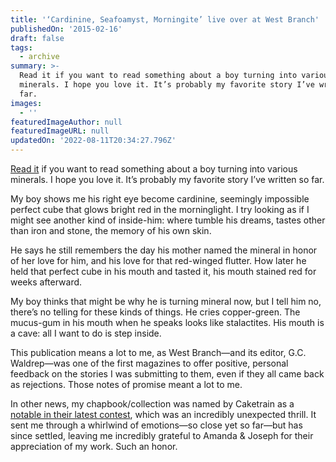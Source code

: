```yaml
---
title: '‘Cardinine, Seafoamyst, Morningite’ live over at West Branch'
publishedOn: '2015-02-16'
draft: false
tags:
  - archive
summary: >-
  Read it if you want to read something about a boy turning into various
  minerals. I hope you love it. It’s probably my favorite story I’ve written so
  far.
images:
  - ''
featuredImageAuthor: null
featuredImageURL: null
updatedOn: '2022-08-11T20:34:27.796Z'
---
```


[Read it](https://west-branch-wired.bucknell.edu/past-issues-of-wired/winter-2015/joel-hans.html) if you want to read
something about a boy turning into various minerals. I hope you love it. It’s probably my favorite story I’ve written so
far.

<StoryQuote>
My boy shows me his right eye become cardinine, seemingly impossible perfect cube that glows bright red in the morninglight. I try looking as if I might see another kind of inside-him: where tumble his dreams, tastes other than iron and stone, the memory of his own skin.

He says he still remembers the day his mother named the mineral in honor of her love for him, and his love for that red-winged flutter. How later he held that perfect cube in his mouth and tasted it, his mouth stained red for weeks afterward.

My boy thinks that might be why he is turning mineral now, but I tell him no, there’s no telling for these kinds of things. He cries copper-green. The mucus-gum in his mouth when he speaks looks like stalactites. His mouth is a cave: all I want to do is step inside.
</StoryQuote>

This publication means a lot to me, as West Branch—and its editor, G.C. Waldrep—was one of the first magazines to offer
positive, personal feedback on the stories I was submitting to them, even if they all came back as rejections. Those
notes of promise meant a lot to me.

In other news, my chapbook/collection was named by Caketrain as a [notable in their latest
contest](https://web.archive.org/web/20160324185509/http://caketrain.org/compete/), which was an incredibly unexpected
thrill. It sent me through a whirlwind of emotions—so close yet so far—but has since settled, leaving me incredibly
grateful to Amanda & Joseph for their appreciation of my work. Such an honor.
